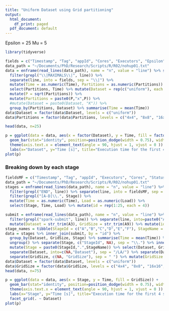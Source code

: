 ```yaml
---
title: "Uniform Dataset using Grid partitioning"
output:
  html_document:
    df_print: paged
  pdf_document: default
---
```

Epsilon = 25
Mu = 5

```r
library(tidyverse)
```

```r
fields = c("Timestamp", "Tag", "appId", "Cores", "Executors", "Epsilon", "Mu", "Partitions", "Time")
data_path = "~/Documents/PhD/Research/Scripts/R/R02/nohup01.txt"
data = enframe(read_lines(data_path), name = "n", value = "line") %>% select(line) %>% 
  filter(grepl("\\|MAXIMALS\\|", line)) %>%
  separate(line, into = fields, sep = "\\|") %>%
  mutate(Time = as.numeric(Time), Partitions = as.numeric(Partitions)) %>%
  select(Partitions, Time) %>% mutate(Dataset = rep(c("uniform"), each = 5, times = 5)) %>%
  mutate(P = sqrt(Partitions)) %>% 
  mutate(Partitions = paste0(P,"x",P)) %>%
  #mutate(Dataset = paste0(Dataset, "K")) %>%
  group_by(Partitions, Dataset) %>% summarise(Time = mean(Time))
data$Dataset = factor(data$Dataset, levels = c("uniform"))
data$Partitions = factor(data$Partitions, levels = c("4x4", "8x8", "16x16", "32x32", "64x64"))

head(data, n=25)

p = ggplot(data = data, aes(x = factor(Dataset), y = Time, fill = factor(Partitions))) +
  geom_bar(stat="identity", position=position_dodge(width = 0.75), width = 0.7) + 
  theme(axis.text.x = element_text(angle = 90, hjust = 1, vjust = 0 )) +
  labs(x="Dataset", y="Time [s]", title="Execution time for the first 4 stages by grid size", fill="Grid Size") 
plot(p)
```

### Breaking down by each stage

```r
fieldsMF = c("Timestamp", "Tag", "appId", "Executors", "Cores", "Status", "Duration", "Stage", "Time", "Load", "Interval")
data_path = "~/Documents/PhD/Research/Scripts/R/R02/nohup01.txt"
stages = enframe(read_lines(data_path), name = "n", value = "line") %>% select(line) %>% filter(grepl("\\|MF\\|", line)) %>%
  filter(grepl("END", line)) %>% separate(line, into = fieldsMF, sep = "\\|") %>%
  filter(grepl("[A-D]\\.", Stage)) %>%
  mutate(Time = as.numeric(Time), Load = as.numeric(Load)) %>%
  select(Stage, Time, Load) %>% mutate(id = rep(1:25, each = 4))

submit = enframe(read_lines(data_path), name = "n", value = "line") %>% select(line) %>% 
  filter(grepl("spark-submit", line)) %>% separate(line, into=paste0("A", 1:13), sep = "--") %>% 
  mutate(Dataset = str_trim(A3), GridSize = str_trim(A9)) %>% mutate(id = 1:25)
stage_names = tibble(StageId = c("A","B","C","D","E","F"), StageName = c("Partitioning points", "Finding pairs", "Computing centers", "Finding disks", "Partitioning disks", "Maximal disks"))
data = stages %>% inner_join(submit, by = "id") %>%
  group_by(Dataset, GridSize, Stage) %>% summarise(Time = mean(Time)) %>%
  ungroup() %>% separate(Stage, c("StageId", NA), sep = "\\.") %>% inner_join(stage_names, by = "StageId") %>%
  mutate(Stage = paste0(StageId,".",StageName)) %>% select(Dataset, GridSize, Stage, Time) %>%
  separate(Dataset, into=c(NA,"Dataset"), sep = "/LA/") %>% separate(Dataset, into=c("Dataset", NA), sep = "\\.") %>%
  separate(GridSize, c(NA, "GridSize"), sep = " ") %>% mutate(GridSize = paste0(GridSize, "x", GridSize))
data$Dataset = factor(data$Dataset, levels = c("uniform"))
data$GridSize = factor(data$GridSize, levels = c("4x4", "8x8", "16x16", "32x32", "64x64"))
head(data, n=75)

p = ggplot(data = data, aes(x = Stage, y = Time, fill = GridSize)) +
  geom_bar(stat="identity", position=position_dodge(width = 0.75), width = 0.7) + 
  theme(axis.text.x = element_text(angle = 90, hjust = 1, vjust = 0 )) +
  labs(x="Stage", y="Time [s]", title="Execution time for the first 4 stages by stage and grid size", fill="Grid Size") +
  facet_grid(. ~ Dataset)
plot(p)
```

